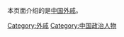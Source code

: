 {{Catnav|頁面分類|...|政治人物|外戚}}

本页面介绍的是[[中国|中国]][[外戚|外戚]]。

[[Category:外戚|Category:外戚]]
[[Category:中国政治人物|Category:中国政治人物]]
